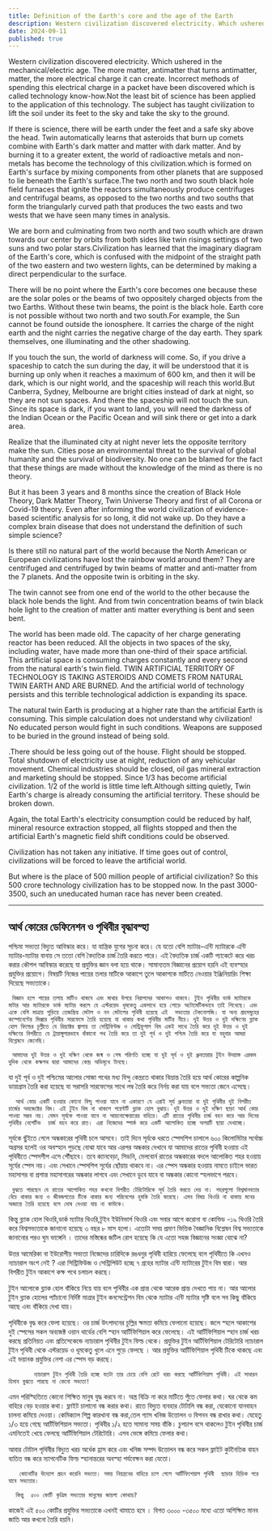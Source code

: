 ```yaml
---
title: Definition of the Earth's core and the age of the Earth
description: Western civilization discovered electricity. Which ushered in the mechanical/electric age. The more matter, antimatter that turns antimatter, matter, the more electrical charge it can create. Incorrect methods of spending this electrical charge in a packet have been discovered which is called technology know-how.
date: 2024-09-11 
published: true
---
```


Western civilization discovered electricity. Which ushered in the mechanical/electric age. The more matter, antimatter that turns antimatter, matter, the more electrical charge it can create. Incorrect methods of spending this electrical charge in a packet have been discovered which is called technology know-how.Not the least bit of science has been applied to the application of this technology.   The subject has taught civilization to lift the soil under its feet to the sky and take the sky to the ground.

If there is science, there will be earth under the feet and a safe sky above the head. Twin automatically learns that asteroids that burn up comets combine with Earth's dark matter and matter with dark matter. And by burning it to a greater extent, the world of radioactive metals and non-metals has become the technology of this civilization.which is formed on Earth's surface by mixing components from other planets that are supposed to lie beneath the Earth's surface.The two north and two south black hole field furnaces that ignite the reactors simultaneously produce centrifuges and centrifugal beams, as opposed to the two norths and two souths that form the triangularly curved path that produces the two easts and two wests that we have seen many times in analysis.

We are born and culminating from two north and two south which are drawn towards our center by orbits from both sides like twin risings settings of two suns and two polar stars.Civilization has learned that the imaginary diagram of the Earth's core, which is confused with the midpoint of the straight path of the two eastern and two western lights, can be determined by making a direct perpendicular to the surface.

There will be no point where the Earth's core becomes one because these are the solar poles or the beams of two oppositely charged objects from the two Earths. Without these twin beams, the point is the black hole. Earth core is not possible without two north and two south.For example, the Sun cannot be found outside the ionosphere. It carries the charge of the night earth and the night carries the negative charge of the day earth. They spark themselves, one illuminating and the other shadowing.

If you touch the sun, the world of darkness will come. So, if you drive a spaceship to catch the sun during the day, it will be understood that it is burning up only when it reaches a maximum of 600 km, and then it will be dark, which is our night world, and the spaceship will reach this world.But Canberra, Sydney, Melbourne are bright cities instead of dark at night, so they are not sun spaces. And there the spaceship will not touch the sun. Since its space is dark, if you want to land, you will need the darkness of the Indian Ocean or the Pacific Ocean and will sink there or get into a dark area.

Realize that the illuminated city at night never lets the opposite territory make the sun. Cities pose an environmental threat to the survival of global humanity and the survival of biodiversity. No one can be blamed for the fact that these things are made without the knowledge of the mind as there is no theory.

But it has been 3 years and 8 months since the creation of Black Hole Theory, Dark Matter Theory, Twin Universe Theory and first of all Corona or Covid-19 theory. Even after informing the world civilization of evidence-based scientific analysis for so long, it did not wake up. Do they have a complex brain disease that does not understand the definition of such simple science?

Is there still no natural part of the world because the North American or European civilizations have lost the rainbow world around them? They are centrifuged and centrifuged by twin beams of matter and anti-matter from the 7 planets. And the opposite twin is orbiting in the sky.

The twin cannot see from one end of the world to the other because the black hole bends the light. And from twin concentration beams of twin black hole  light to the creation of matter anti matter everything is bent and seen bent.

The world has been made old. The capacity of her charge generating reactor has been reduced.  All the objects in two spaces of the sky, including water, have made more than one-third of their space artificial. This artificial space is consuming charges constantly and every second from the natural earth's twin field.
TWIN ARTIFICIAL TERRITORY OF TECHNOLOGY IS TAKING ASTEROIDS AND COMETS FROM NATURAL TWIN EARTH AND ARE BURNED. And the artificial world of technology persists and this terrible technological addiction is expanding its space.

The natural twin Earth is producing at a higher rate than the artificial Earth is consuming. This simple calculation does not understand why civilization!
No educated person would fight in such conditions. Weapons are supposed to be buried in the ground instead of being sold.

.There should be less going out of the house. Flight should be stopped. Total shutdown of electricity use at night, reduction of any vehicular movement. Chemical industries should be closed, oil gas mineral extraction and marketing should be stopped. Since 1/3 has become artificial civilization. 1/2 of the world is little time left.Although sitting quietly, Twin Earth's charge is already consuming the artificial territory. These should be broken down.

Again, the total Earth's electricity consumption could be reduced by half, mineral resource extraction stopped, all flights stopped and then the artificial Earth's magnetic field shift conditions could be observed.

Civilization has not taken any initiative. If time goes out of control, civilizations will be forced to leave the artificial world.

But where is the place of 500 million people of artificial civilization?
So this 500 crore technology civilization has to be stopped now. In the past 3000-3500, such an uneducated human race has never been created.

---

## আর্থ কোরের ডেফিনেশন ও পৃথিবীর বৃদ্ধাবস্হা

পশ্চিমা সভ‍্যতা বিদ‍্যুত আবিস্কার করে। যা যান্ত্রিক যুগের সূচনা করে। যে যতো বেশি ম‍্যাটার-এন্টি ম‍্যাটারকে এন্টি ম‍্যাটার-ম‍্যাটার বানায় সে ততো বেশি বৈদ‍্যতিক চার্জ তৈরি করতে পারে। এই বৈদ‍্যতিক চার্জ একটি প‍্যাকেটে করে খরচ করার কৌশল আবিস্কার করেছে যা প্রযুক্তির জ্ঞান বলা হয়ে থাকে।
সামান‍্যতম বিজ্ঞানের প্রয়োগ হয়নি এই ব‍্যবস্হার প্রযুক্তির প্রয়োগে। বিষয়টি নিজের পায়ের তলার মাটিকে আকাশে তুলে আকাশকে মাটিতে নেওয়ার ইঞ্জিনিয়ারিং শিক্ষা দিয়েছে সভ‍্যতাকে।

     বিজ্ঞান হলে পায়ের তলায় মাটিও থাকবে এবং মাথার উপরে নিরাপদের আকাশও থাকবে। টুইন পৃথিবীর ডার্ক ম‍্যাটারকে মাটার আর ম‍্যাটারকে ডার্ক ম‍্যাটার করলে যে এস্টরয়েড ধূমকেতু একসাথে হয়ে পোড়ে অটোমেটিকভাবে তাই শিখেছে। এবং একে বেশি মাত্রায় পুড়িয়ে তেজস্ক্রিয় মেটাল ও নন মেটালের পৃথিবী হয়েছে এই  সভ‍্যতার টেকনোলজি। যা অন‍্য গ্রহসমুহের কম্পোনেন্টের মিক্সার পৃথিবীর সারফেসে তৈরি হয়েছে যা থাকার কথা পৃথিবীর মাটির নীচে। দুই উত্তর ও দুই দক্ষিণের ব্ল‍্যাক হোল ফিল্ডের চূল্লীতে যে রিয়‍্যাক্টর জ্বালায় তা সেন্ট্রিফিউজ ও সেন্ট্রিফুগাল বিম একই সাথে তৈরি করে দুই উত্তর ও দুই দক্ষিণের বিপরীতে যে ট্রায়াঙ্গুলারভাবে বাঁকানো পথ তৈরি করে তা দুই পূর্ব ও দুই পশ্চিম তৈরি করে যা বহুবার আমরা বিশ্লেষনে জেনেছি।

     আমাদের দুই উত্তর ও দুই দক্ষিণ থেকে জন্ম ও শেষ পরিণতি হচ্ছে যা দুই সূর্য ও দুই ধ্রুবতারার টুইন উদয়াস্ত এরকম দুদিক থেকে কক্ষপথ দ্বারা আমাদের কেন্দ্র অভিমূখে টানছে।
যা দুই পূর্ব ও দুই পশ্চিমের আলোর সোজা পথের মধ‍্য বিন্দু কেন্দ্রতে থাকার বিভ্রান্ত তৈরি হয়ে আর্থ কোরের কাল্পনিক ডায়াগ্রাম তৈরি করা হয়েছে যা সরাসরি সারফেসের সাথে লম্ব তৈরি করে নির্নয় করা যায় বলে সভ‍্যতা জেনে এসেছে।
     
      আর্থ কোর একটি হওয়ার কোনো বিন্দু পাওয়া যাবে না একারণে যে এরাই সূর্য ধ্রুবতারা বা দুই পৃথিবীর দুই বিপরীত চার্জের অবজেক্টের বিম। এই টুইন বিম না থাকলে পয়েন্টটি ব্ল‍্যাক হোল বুঝায়। দুই উত্তর ও দুই দক্ষিণ ছাড়া আর্থ কোর পাওয়া সম্ভব নয়। যেমন সূর্যকে পাওয়া যাবে না আয়নোস্ফেয়ারের বাহিরে। এটি রাতের পৃথিবীর চার্জ বহন করে আর দিনের পৃথিবীর নেগেটিভ  চার্জ বহন করে রাত। এরা নিজেদের স্পার্ক করে একটি আলোকিত হচ্ছে অপরটি ছায়া দেখাচ্ছে।
সূর্যকে ছুঁইতে গেলে অন্ধকারের পৃথিবী চলে আসবে। তাই দিনে সূর্যকে ধরতে স্পেসশিপ চালালে ৬০০ কিলোমিটার সর্বোচ্চ অগ্রসর হলেই ওর অবস্হান পুড়ছে বোঝা যাবে আর এরপর অন্ধকার দেখাবে যা আমাদের রাতের পৃথিবী    হওয়ায় এই পৃথিবীতে স্পেসশীপ এসে পৌঁছাবে।
তবে ক‍্যানবেড়া, সিডনি, মেলবোর্ন  রাতের অন্ধকারের বদলে আলোকিত শহর হওয়ায় সূর্যের স্পেস নয়। এবং সেখানে স্পেসশিপ সূর্যের ছোঁয়ায় থাকবে না। এর স্পেস অন্ধকার হওয়ায় নামতে চাইলে ভারত মহাসাগর বা প্রশান্ত মহাসাগরের অন্ধকার লাগবে এবং সেখানে ডুবে যাবে বা অন্ধকার কোনো স্হলভাগে পরবে।

     বুঝতে পারছেন যে রাতের আলোকিত শহর কখনো বিপরীত টেরিটোরিকে সূর্য তৈরি করতে দেয় না। শহরগুলো বিশ্বমানবতার বেঁচে থাকার জন‍্য ও জীবজগতের টিকে থাকার জন‍্য পরিবেশের হুমকি তৈরি করেছে। এসব বিষয় থিওরি না থাকায় মনের অজান্তে তৈরি হয়েছে বলে দোষ দেওয়া যায় না কাউকে।

কিন্তু ব্ল‍্যাক হোল থিওরি,ডার্ক ম‍্যাটার থিওরি,টুইন ইউনিভার্স থিওরি এবং সবার আগে করোনা বা কোভিড -১৯ থিওরি তৈরি করে বিশ্বসভ‍্যতাকে জানানো হয়েছে ৩ বছর ৮ মাস হলো। এতোটা সময় প্রমাণ ভিত্তিক বৈজ্ঞানিক  বিশ্লেষন বিশ্ব সভ‍্যতাকে জানানোর পরও ঘুম ভাঙ্গেনি । তাদের মস্তিষ্কের জটিল রোগ হয়েছে কি যে এতো সহজ বিজ্ঞানের সংজ্ঞা বোঝে না?

উত্তর আমেরিকা বা ইউরোপীয় সভ‍্যতা নিজেদের চারিদিকে রঙধনুর পৃথিবী হারিয়ে ফেলেছে বলে পৃথিবীতে কি এখনও ন‍্যাচারাল অংশ নেই ? এরা সিন্ট্রিফিউজ ও সেন্ট্রিপিউট হচ্ছে ৭ গ্রহের ম‍্যাটার এন্টি ম‍্যাটারের টুইন বিম দ্বারা। আর বিপরীত টুইন  আকাশে কক্ষ পথে চলাচল করছে।

টুইন আলোকে ব্ল‍্যাক হোল বাঁকিয়ে নিয়ে যায় বলে পৃথিবীর এক প্রান্ত থেকে আরেক প্রান্ত দেখতে পায় না। আর আলোর টুইন ব্ল‍্যাক হোলের প‍্যাঁচানো নির্দিষ্ট মাত্রার  টুইন কনসেন্ট্রেশন বিম থেকে ম‍্যাটার এন্টি ম‍্যাটার সৃষ্টি বলে সব কিছু বাঁকিয়ে আছে এবং বাঁকিয়ে দেখা যায়। 

  পৃথিবীকে বৃদ্ধ করে ফেলা হয়েছে। ওর চার্জ উৎপাদনের চূল্লির ক্ষমতা কমিয়ে ফেলানো হয়েছে।  জলে স্হলে আকাশের দুই স্পেসের সকল অবজেক্ট ওয়ান থার্ডের বেশি স্হান আর্টিফিশিয়াল করে ফেলেছে। এই আর্টিফিশিয়াল স্হান চার্জ খরচ করছে প্রতিনিয়ত এবং প্রতিসেকেন্ডে ন‍্যাচারাল পৃথিবীর টুইন ফিল্ড থেকে। প্রযুক্তির টুইন আর্টিফিশিয়াল টেরিটোরি ন‍্যাচারাল টুইন পৃথিবী থেকে এস্টরয়েড ও ধূমকেতু খুলে এনে পুড়ে ফেলছে । আর প্রযুক্তির আর্টিফিশিয়াল পৃথিবী টিকে থাকছে এবং এই ভয়ানক প্রযুক্তির নেশা এর স্পেস বড় করছে।

           ন‍্যাচারাল টুইন পৃথিবী তৈরি হচ্ছে যতটা তার চেয়ে বেশি রেটে খরচ করছে আর্টিফিশিয়াল পৃথিবী। এই সাধারন হিসাব বুঝতে পারছে না কেনো সভ‍্যতা!
এমন পরিস্হিতিতে কোনো শিক্ষিত মানুষ যুদ্ধ করবে না। অস্ত্র বিক্রি না করে মাটিতে পুঁতে ফেলার কথা। ঘর থেকে কম বাহিরে বেড় হওয়ার কথা। ফ্লাইট চালানো বন্ধ করার কথা। রাতে বিদ‍্যুত ব‍্যবহার টোটালি বন্ধ করা, যেকোনো যানবাহন চালনা কমিয়ে দেওয়া। কেমিক‍্যাল শিল্প কারখানা বন্ধ করা,তেল গ‍্যাস খনিজ উত্তোলন ও বিপনন বন্ধ রাখার কথা। যেহেতু ১/৩ হয়ে গেছে আর্টিফিশিয়াল সভ‍্যতা। পৃথিবীর ১/২ হতে সামান‍্য সময় বাঁকি। চুপচাপ বসে থাকলেও টুইন পৃথিবীর চার্জ এমনিতেই খেয়ে ফেলছে আর্টিফিশিয়াল টেরিটোরি। এসব ভেঙ্গে কমিয়ে ফেলার কথা।

আবার টোটাল পৃথিবীর বিদ‍্যুত খরচ অর্ধেক হ্রাস করে এবং খনিজ সম্পদ উত্তোলন বন্ধ করে সকল ফ্লাইট কুটনৈতিক বাহন ব‍্যতিত বন্ধ করে ম‍্যাগনেটিক ফিল্ড স্হানান্তরের অবস্হা পর্যবেক্ষন করা যেতো।

       কোনোটির উদ‍্যোগ গ্রহন করেনি সভ‍্যতা। সময় নিয়ন্ত্রনের বাহিরে চলে গেলে আর্টিফিশেয়াল পৃথিবী  ছাড়ার হিড়িক পরে যাবে সভ‍্যতার।

      কিন্তু  ৫০০ কোটি কৃত্রিম সভ‍্যতার মানুষের জায়গা কোথায়?
কাজেই এই ৫০০ কোটির প্রযুক্তির সভ‍্যতাকে এখনই থামাতে হবে । বিগত ৩০০০ -৩৫০০ মধ‍্যে এতো অশিক্ষিত মানব জাতি আর কখনো তৈরি হয়নি।
